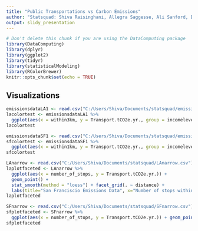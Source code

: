 ```yaml
---
title: "Public Transportations vs Carbon Emissions"
author: "Statsquad: Shiva Raisinghani, Allegra Saggesse, Ali Sanford, Dan Savo"
output: slidy_presentation
---
```

<!-- Don't edit in between this line and the one below -->
```r
# Don't delete this chunk if you are using the DataComputing package
library(DataComputing)
library(dplyr)
library(ggplot2)
library(tidyr)
library(statisticalModeling)
library(RColorBrewer)
knitr::opts_chunk$set(echo = TRUE)
```
## Visualizations
```r
emissionsdataLA1 <- read.csv("C:/Users/Shiva/Documents/statsquad/emissionsdataLA1.csv")
lacolortest <- emissionsdataLA1 %>%
  ggplot(aes(x = within3km, y = Transport.tCO2e.yr., group = incomelevels, col = incomelevels)) + geom_point() + stat_smooth(method = "loess", se = FALSE)
lacolortest
```

```r
emissionsdataSF1 <- read.csv("C:/Users/Shiva/Documents/statsquad/emissionsdataSF1.csv")
sfcolortest <- emissionsdataSF1 %>%
  ggplot(aes(x = within1km, y = Transport.tCO2e.yr., group = incomelevels, col = incomelevels)) + geom_point() + stat_smooth(method = "loess", se = FALSE)
sfcolortest

```

```r
LAnarrow <- read.csv("C:/Users/Shiva/Documents/statsquad/LAnarrow.csv")
laplotfaceted <- LAnarrow %>%
  ggplot(aes(x = number_of_stops, y = Transport.tCO2e.yr.)) + 
  geom_point() + 
  stat_smooth(method = "loess") + facet_grid(. ~ distance) +
  labs(title="San Franciscio Emissions Data", x="Number of stops within", y="Tons of CO2 emissions per year due to Transportation")
laplotfaceted
```


```r
SFnarrow <- read.csv("C:/Users/Shiva/Documents/statsquad/SFnarrow.csv")
sfplotfaceted <- SFnarrow %>%
  ggplot(aes(x = number_of_stops, y = Transport.tCO2e.yr.)) + geom_point() + stat_smooth(method = "loess") + facet_grid(. ~ distance)
sfplotfaceted
```